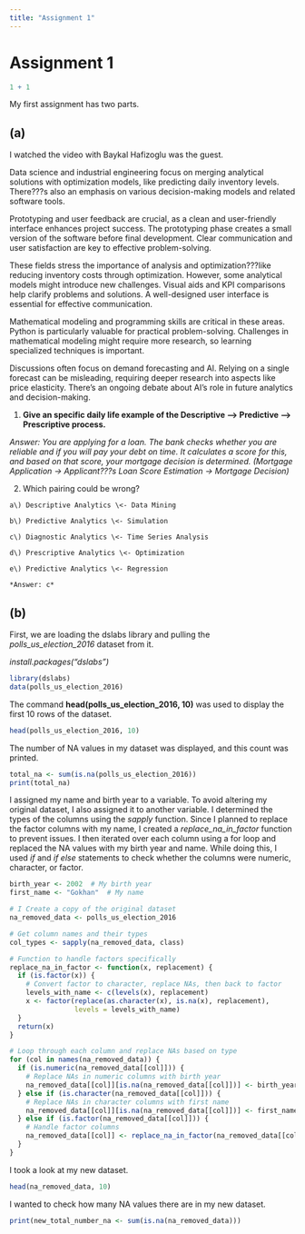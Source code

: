 ```yaml
---
title: "Assignment 1"
---
```


# Assignment 1

```r
1 + 1
```

My first assignment has two parts.

## (a)

I watched the video with Baykal Hafizoglu was the guest.

Data science and industrial engineering focus on merging analytical solutions with optimization models, like predicting daily inventory levels. There???s also an emphasis on various decision-making models and related software tools.

Prototyping and user feedback are crucial, as a clean and user-friendly interface enhances project success. The prototyping phase creates a small version of the software before final development. Clear communication and user satisfaction are key to effective problem-solving.

These fields stress the importance of analysis and optimization???like reducing inventory costs through optimization. However, some analytical models might introduce new challenges. Visual aids and KPI comparisons help clarify problems and solutions. A well-designed user interface is essential for effective communication.

Mathematical modeling and programming skills are critical in these areas. Python is particularly valuable for practical problem-solving. Challenges in mathematical modeling might require more research, so learning specialized techniques is important.

Discussions often focus on demand forecasting and AI. Relying on a single forecast can be misleading, requiring deeper research into aspects like price elasticity. There's an ongoing debate about AI's role in future analytics and decision-making.

1.  **Give an specific daily life example of the Descriptive --\> Predictive --\> Prescriptive process.**

*Answer: You are applying for a loan. The bank checks whether you are reliable and if you will pay your debt on time. It calculates a score for this, and based on that score, your mortgage decision is determined. (Mortgage Application -\> Applicant???s Loan Score Estimation -\> Mortgage Decision)*

2.  Which pairing could be wrong?

```         
a\) Descriptive Analytics \<- Data Mining

b\) Predictive Analytics \<- Simulation

c\) Diagnostic Analytics \<- Time Series Analysis

d\) Prescriptive Analytics \<- Optimization

e\) Predictive Analytics \<- Regression

*Answer: c*
```

## (b)

First, we are loading the dslabs library and pulling the *polls_us_election_2016* dataset from it.

*install.packages("dslabs")*

```r
library(dslabs)
data(polls_us_election_2016)
```

The command **head(polls_us_election_2016, 10)** was used to display the first 10 rows of the dataset.

```r
head(polls_us_election_2016, 10)
```

The number of NA values in my dataset was displayed, and this count was printed.

```r
total_na <- sum(is.na(polls_us_election_2016))
print(total_na)
```

I assigned my name and birth year to a variable. To avoid altering my original dataset, I also assigned it to another variable. I determined the types of the columns using the *sapply* function. Since I planned to replace the factor columns with my name, I created a *replace_na_in_factor* function to prevent issues. I then iterated over each column using a for loop and replaced the NA values with my birth year and name. While doing this, I used *if* and *if else* statements to check whether the columns were numeric, character, or factor.

```r
birth_year <- 2002  # My birth year
first_name <- "Gokhan"  # My name

# I Create a copy of the original dataset
na_removed_data <- polls_us_election_2016

# Get column names and their types
col_types <- sapply(na_removed_data, class)

# Function to handle factors specifically
replace_na_in_factor <- function(x, replacement) {
  if (is.factor(x)) {
    # Convert factor to character, replace NAs, then back to factor
    levels_with_name <- c(levels(x), replacement)
    x <- factor(replace(as.character(x), is.na(x), replacement),
                levels = levels_with_name)
  }
  return(x)
}

# Loop through each column and replace NAs based on type
for (col in names(na_removed_data)) {
  if (is.numeric(na_removed_data[[col]])) {
    # Replace NAs in numeric columns with birth year
    na_removed_data[[col]][is.na(na_removed_data[[col]])] <- birth_year
  } else if (is.character(na_removed_data[[col]])) {
    # Replace NAs in character columns with first name
    na_removed_data[[col]][is.na(na_removed_data[[col]])] <- first_name
  } else if (is.factor(na_removed_data[[col]])) {
    # Handle factor columns
    na_removed_data[[col]] <- replace_na_in_factor(na_removed_data[[col]], first_name)
  }
}
```

I took a look at my new dataset.

```r
head(na_removed_data, 10)
```

I wanted to check how many NA values there are in my new dataset.

```r
print(new_total_number_na <- sum(is.na(na_removed_data)))
```
